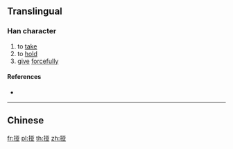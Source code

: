 {{character info/new}}
{{also|掗}}
==Translingual==

===Han character===
{{Han char|rn=64|rad=手|as=06|sn=9|four=|canj=QMTC|ids=⿰扌亚}}

# to [[take]]
# to [[hold]]
# [[give]] [[forcefully]]

====References====
* {{Han ref|kx=0431.171|hdz=31867.030|uh=631C|ud=25372}}

----

==Chinese==
{{zh-see|掗}}

[[fr:挜]]
[[pl:挜]]
[[th:挜]]
[[zh:挜]]